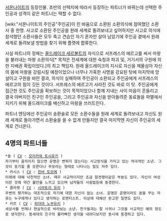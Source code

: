 [[서몬나이트]]의 등장인물.
초반의 선택지에 따라서 등장하는 파트너가 바뀌는데 선택한 주인공과 성격이 같은 파트너는 택할 수 없다.

[wiki:"서몬나이트의 주인공"주인공]이 린 바움으로 소환된 소환의식에 참여했던 소환사 중 한명. 사고로 소환된 주인공을 원래 세계로 돌려보내고 싶어하지만 사고로 의식에 참석했던 소환사들은 모두 죽고 견습인 자기 혼자만 살아 남았기에 주인공 곁에서 원래 세계로 돌려보낼 방법을 찾기 위해 플랫에 합류한다.

사실 파트너의 정체는 [[올드레이크 세르볼트]]의 자식으로 서프레스의 에르고를 써서 마왕을 불러내는 마왕 소환의식[* 목적은 전세계에 대한 숙청과 파괴 및, 거기서의 구원에 의한 지배권 확립이었다.]의 최고 책임자. 원래 올드레이크의 지시로 자신을 제물삼아 자신의 몸에 마왕을 강림시킬 예정이었으나 너무나 가혹한 사명을 강요된 탓에 마지막에 망설이고 구원을 바란 결과, 의식이 실패하여 주인공이 소환되고 주인공에게 서프레스의 에르고의 힘이 깃든 것이다. 서프레스의 에르고가 사라진 것도 바로 이 탓. 주인공에게 접근한 것도 주인공을 확보하는 것이 목적이었으나 함께 지내는 사이 마음이 흔들리고 결국 아버지인 친구인 주인공을, 그리고 주인공과 자신을 받아들려준 동료들을 파멸에서 지키기 위해 올드레이크를 배신하고 마왕을 쓰러트린다.

파트너 엔딩에선 주인공이 송환술로 모든 소환수들을 원래 세계로 돌려보내고 자신도 원래 세계로 돌아가면서 소환술을 쓸 수 없게 만들지만 결국 마지막엔 자신이 주인공의 세계로 건너온다.

== 4명의 파트너들 ==
 *솔 ( [[CV]] : [[모리카와 토시유키]] )
 자기부터 움직이지 않으면 운명은 변하지 않는다는 사고방식을 가지고 있는 적극적인 소년. 그것이 포기할 줄 모른다나 무모라는 형태로 나타나는 일도 자주 있다. 
 * 카시스 ( [[CV]] : [[한바 토모에]] )
 미래에 대해 낙천적인 소녀. 매우 사교적이지만 조금 참견쟁이같은 부분도 있다. 자신이 여성이란 것에 약간 불만을 느끼고 있으며 남자들의 사귐법등에 동경한다. 
 * 클라렛 ( [[CV]] : [[시라토리 유리]] )
 주변의 평가와는 대조적으로 자기에 대한 자신이 없는 소녀. 운명은 운명이라도 꿈을 꾸는 자유는 누구에게나 있다고 생각하는 로맨티스트. 이상에 대해선 완고한 일면도 있다. 
 * 키르 ( [[CV]] : [[히야마 노부유키]] )
 세상사를 언제나 현실적으로 바라보는 소년. 친구들과는 잘 사귀나 그것을 사교적인 예의 정도로 생각한다. 동세대의 친구의 물러빠진 생각을 내려다보지만 동시에 동경하고 있다.
